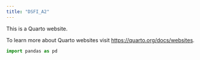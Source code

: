 ```yaml
---
title: "DSFI_A2"
---
```


This is a Quarto website.

To learn more about Quarto websites visit <https://quarto.org/docs/websites>.

```python
import pandas as pd
```